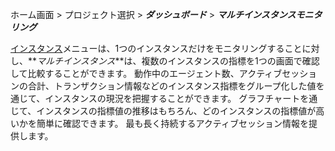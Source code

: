 ホーム画面 > プロジェクト選択 > **_ダッシュボード_** > **_マルチインスタンスモニタリング_**

[インスタンス](instance-monitoring)メニューは、1つのインスタンスだけをモニタリングすることに対し、**_マルチインスタンス_**は、複数のインスタンスの指標を1つの画面で確認して比較することができます。 動作中のエージェント数、アクティブセッションの合計、トランザクション情報などのインスタンス指標をグループ化した値を通じて、インスタンスの現況を把握することができます。 グラフチャートを通じて、インスタンスの指標値の推移はもちろん、どのインスタンスの指標値が高いかを簡単に確認できます。 最も長く持続するアクティブセッション情報を提供します。
